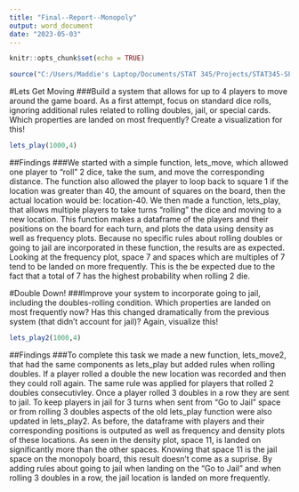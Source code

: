 ```yaml
---
title: "Final--Report--Monopoly"
output: word_document
date: "2023-05-03"
---
```


```r
knitr::opts_chunk$set(echo = TRUE)

source("C:/Users/Maddie's Laptop/Documents/STAT 345/Projects/STAT345-SP23/Final Project/STAT345---Final/source_monopoly_code.R")
```

#Lets Get Moving
###Build a system that allows for up to 4 players to move around the game board. As a first attempt, focus on standard dice rolls, ignoring additional rules related to rolling doubles, jail, or special cards. Which properties are landed on most frequently? Create a visualization for this!
```r
lets_play(1000,4)

```
##Findings
###We started with a simple function, lets_move, which allowed one player to "roll" 2 dice, take the sum, and move the corresponding distance. The function also allowed the player to loop back to square 1 if the location was greater than 40, the amount of squares on the board, then the actual location would be: location-40. We then made a function, lets_play, that allows multiple players to take turns "rolling" the dice and moving to a new location. This function makes a dataframe of the players and their positions on the board for each turn, and plots the data using density as well as frequency plots. Because no specific rules about rolling doubles or going to jail are incorporated in these function, the results are as expected. Looking at the frequency plot, space 7 and spaces which are multiples of 7 tend to be landed on more frequently. This is the be expected due to the fact that a total of 7 has the highest probability when rolling 2 die. 

#Double Down!
###Improve your system to incorporate going to jail, including the doubles-rolling condition. Which properties are landed on most frequently now? Has this changed dramatically from the previous system (that didn't account for jail)? Again, visualize this!
```r
lets_play2(1000,4)

```
##Findings
###To complete this task we made a new function, lets_move2, that had the same components as lets_play but added rules when rolling doubles. If a player rolled a double the new location was recorded and then they could roll again. The same rule was applied for players that rolled 2 doubles consecutivley. Once a player rolled 3 doubles in a row they are sent to jail. To keep players in jail for 3 turns when sent from "Go to Jail" space or from rolling 3 doubles aspects of the old lets_play function were also updated in lets_play2. As before, the dataframe with players and their corresponding positions is outputed as well as frequency and density plots of these locations. As seen in the density plot, space 11, is landed on significantly more than the other spaces. Knowing that space 11 is the jail space on the monopoly board, this result doesn't come as a suprise. By adding rules about going to jail when landing on the "Go to Jail" and when rolling 3 doubles in a row, the jail location is landed on more frequently. 
